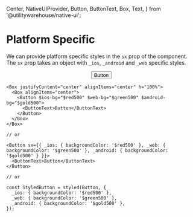   Center,
  NativeUIProvider,
  Button,
  ButtonText,
  Box,
  Text,
} from '@utilitywarehouse/native-ui';

<Meta title="Native UI / Guides / Styling / Platform Specific" />

<BackToTopButton />

# Platform Specific

We can provide platform specific styles in the `sx` prop of the component. The `sx` prop takes an object with `_ios`, `_android` and `_web` specific styles.

<Canvas>
  <NativeUIProvider>
    <Center>
      <Box justifyContent="center" alignItems="center" h="100%">
        <Box alignItems="center">
          <Button $ios-bg="$red500" $web-bg="$green500" $android-bg="$gold500">
            <ButtonText>Button</ButtonText>
          </Button>
        </Box>
      </Box>
    </Center>
  </NativeUIProvider>
</Canvas>

```tsx
<Box justifyContent="center" alignItems="center" h="100%">
  <Box alignItems="center">
    <Button $ios-bg="$red500" $web-bg="$green500" $android-bg="$gold500">
      <ButtonText>Button</ButtonText>
    </Button>
  </Box>
</Box>

// or

<Button sx={{ _ios: { backgroundColor: '$red500' }, _web: { backgroundColor: '$green500' }, _android: { backgroundColor: '$gold500' } }}>
  <ButtonText>Button</ButtonText>
</Button>

// or

const StyledButton = styled(Button, {
  _ios: { backgroundColor: '$red500' },
  _web: { backgroundColor: '$green500' },
  _android: { backgroundColor: '$gold500' },
});
```
